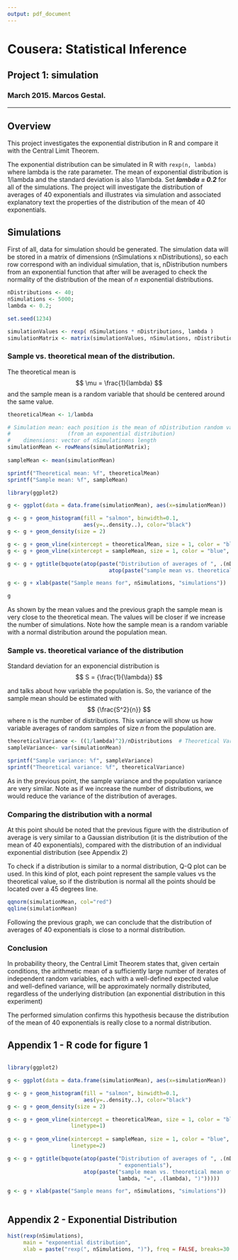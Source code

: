 ```yaml
---
output: pdf_document
---
```


# Cousera: Statistical Inference
## Project 1: simulation
### March 2015. Marcos Gestal.


----

## Overview

This project investigates the exponential distribution in R and compare it with the Central Limit Theorem. 

The exponential distribution can be simulated in R with `rexp(n, lambda)` where lambda is the rate parameter. The mean of exponential distribution is 1/lambda and the standard deviation is also 1/lambda. Set ***lambda = 0.2*** for all of the simulations. The project will investigate the distribution of averages of 40 exponentials and illustrates via simulation and associated explanatory text the properties of the distribution of the mean of 40 exponentials. 


## Simulations

First of all, data for simulation should be generated. The simulation data will be stored in a matrix of 
dimensions (nSimulations x nDistributions), so each row correspond with an individual simulation, that is, nDistribution numbers from an exponential function that after will be averaged to check the normality of the distribution of the mean of *n* exponential distributions.

```r

nDistributions <- 40;
nSimulations <- 5000;
lambda <- 0.2;

set.seed(1234)

simulationValues <- rexp( nSimulations * nDistributions, lambda )
simulationMatrix <- matrix(simulationValues, nSimulations, nDistributions)


```

### Sample vs. theoretical mean of the distribution.

The theoretical mean is $$ \mu = \frac{1}{lambda} $$ and the sample mean is a random variable that should be centered
around the same value.

```r
theoreticalMean <- 1/lambda

# Simulation mean: each position is the mean of nDistribution random values 
#                  (from an exponential distribution)
#    dimensions: vector of nSimulatinons length
simulationMean <- rowMeans(simulationMatrix);  
                                               
sampleMean <- mean(simulationMean)

```

```r

sprintf("Theoretical mean: %f", theoreticalMean)
sprintf("Sample mean: %f", sampleMean)

```

```r

library(ggplot2)

g <- ggplot(data = data.frame(simulationMean), aes(x=simulationMean))

g <- g + geom_histogram(fill = "salmon", binwidth=0.1, 
                        aes(y=..density..), color="black")
g <- g + geom_density(size = 2)

g <- g + geom_vline(xintercept = theoreticalMean, size = 1, color = "black", linetype=1, show_guide = TRUE)
g <- g + geom_vline(xintercept = sampleMean, size = 1, color = "blue", linetype=2)

g <- g + ggtitle(bquote(atop(paste("Distribution of averages of ", .(nDistributions), " exponentials"),
                                atop(paste("sample mean vs. theoretical mean of the distribution  (", lambda, "=", .(lambda), ")")))))

g <- g + xlab(paste("Sample means for", nSimulations, "simulations"))

g

```
As shown by the mean values and the previous graph the sample mean is very close to the theoretical mean. The values will be closer if we increase the number of simulations. Note how the sample mean is a random variable with a normal distribution around the population mean.


### Sample vs. theoretical variance of the distribution


Standard deviation for an exponencial distribution is $$ S = {\frac{1}{\lambda}}  $$ 

and talks about how variable the population is. So, the variance of the sample mean should be estimated with  $$ {\frac{S^2}{n}}  $$ where n is the number of distributions. This variance will show us how variable averages of random samples of size *n* from the population are.

```r

theoreticalVariance <- ((1/lambda)^2)/nDistributions  # Theoretical Variance
sampleVariance<- var(simulationMean)

```

```r

sprintf("Sample variance: %f", sampleVariance)
sprintf("Theoretical variance: %f", theoreticalVariance)

```

As in the previous point, the sample variance and the population variance are very similar. Note as if we increase the number of distributions, we would reduce the variance of the distribution of averages.


### Comparing the distribution with a normal

At this point should be noted that the previous figure with the distribution of average is very similar to a Gaussian distribution (it is the distribution of the mean of 40 exponentials), compared with the distribution of an individual exponential distribution (see Appendix 2)


To check if a distribution is similar to a normal distribution, Q-Q plot can be used. In this kind of plot, 
each point represent the sample values vs the theoretical value, so if the distribution is normal all the points
should be located over a 45 degrees line.

```r

qqnorm(simulationMean, col="red")
qqline(simulationMean)

```

Following the previous graph, we can conclude that the distribution of averages of 40 exponentials is close to a normal distribution.


### Conclusion

In probability theory, the Central Limit Theorem states that, given certain conditions, the arithmetic mean of a sufficiently large number of iterates of independent random variables, each with a well-defined expected value and well-defined variance, will be approximately normally distributed, regardless of the underlying distribution (an exponential distribution in this experiment)

The performed simulation confirms this hypothesis because the distribution of the mean of 40 exponentials is really close to a normal distribution.


## Appendix 1 - R code for figure 1

```r

library(ggplot2)

g <- ggplot(data = data.frame(simulationMean), aes(x=simulationMean))

g <- g + geom_histogram(fill = "salmon", binwidth=0.1, 
                        aes(y=..density..), color="black")
g <- g + geom_density(size = 2)

g <- g + geom_vline(xintercept = theoreticalMean, size = 1, color = "black", 
                    linetype=1)
                    
g <- g + geom_vline(xintercept = sampleMean, size = 1, color = "blue", 
                    linetype=2)

g <- g + ggtitle(bquote(atop(paste("Distribution of averages of ", .(nDistributions), 
                                   " exponentials"),
                        atop(paste("sample mean vs. theoretical mean of the distribution (", 
                                   lambda, "=", .(lambda), ")")))))

g <- g + xlab(paste("Sample means for", nSimulations, "simulations"))



```

## Appendix 2 - Exponential Distribution


```r

hist(rexp(nSimulations), 
     main = "exponential distribution",
     xlab = paste("rexp(", nSimulations, ")"), freq = FALSE, breaks=30 )


```



